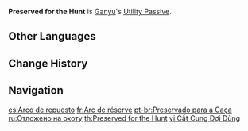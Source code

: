{{Talent Infobox
|image         = Talent Preserved for the Hunt.png
|character     = Ganyu
|type          = Utility Passive
|info          = Refunds 15% of the ore used when [[Forging|crafting]] [[Bow]]-type weapons.
|utility1      = Forging
|utility2      = Bow Forging
|utility3      = Refund
}}
'''Preserved for the Hunt''' is [[Ganyu]]'s [[Utility Passive]].

==Other Languages==
{{Other Languages
|en      = Preserved for the Hunt
|zhs     = 藏弓待用
|zhs_rm  = Cáng Gōng Dài Yòng
|zht     = 藏弓待用
|zht_rm  = Cáng Gōng Dài Yòng
|zh_tl   = 
|ja      = 弓蔵待命
|ja_rm   = Kyuuzou Taimei{{Assumed}}
|ja_tl   = Storing the Bow While Waiting for Orders
|ko      = 감춰둔 활
|ko_rm   = Gamchwodun Hwal
|ko_tl   = Hided Bow
|es      = Arco de repuesto
|es_tl   = Reserve Bow
|fr      = Arc de réserve
|fr_tl   = Reserve Bow
|ru      = Отложено на охоту
|ru_tl   = Deposit for the Hunt
|th      = Perserved for the Hunt
|vi      = Cất Cung Đợi Dùng
|vi_tl   = 
|de      = Versteckter Bogen
|de_tl   = Hidden Bow
|id      = Perserved for the Hunt
|pt      = Preservado para a Caça
|pt_tl   = 
|tr      = Avlanmaya Hazır
|tr_tl   = 
|it      = Arco di riserva
|it_tl   = Reserve Bow
}}

==Change History==
{{Change History|1.2}}
{{Clr}}

==Navigation==
{{Talent Navbox|Ganyu}}

[[es:Arco de repuesto]]
[[fr:Arc de réserve]]
[[pt-br:Preservado para a Caça]]
[[ru:Отложено на охоту]]
[[th:Preserved for the Hunt]]
[[vi:Cất Cung Đợi Dùng]]